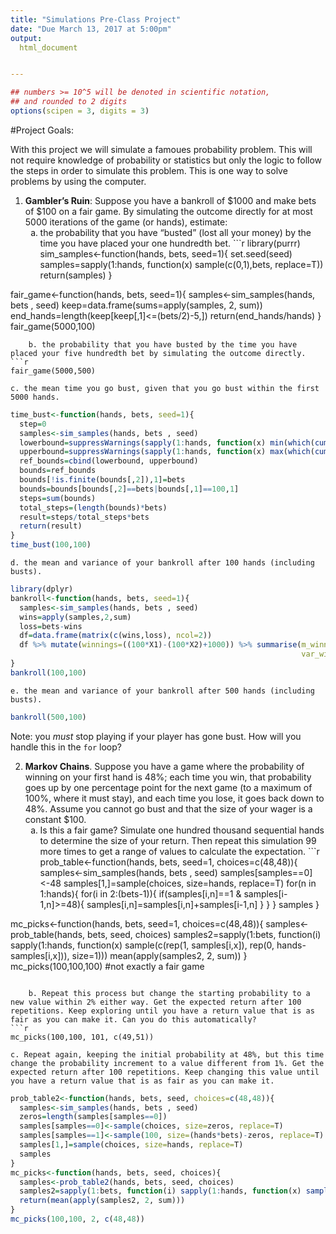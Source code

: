 ```yaml
---
title: "Simulations Pre-Class Project"
date: "Due March 13, 2017 at 5:00pm"
output:
  html_document


---
```


<style type="text/css">
.table {

    width: 80%;
    margin-left:10%; 
    margin-right:10%;
}
</style>
```r
## numbers >= 10^5 will be denoted in scientific notation,
## and rounded to 2 digits
options(scipen = 3, digits = 3)
```




#Project Goals:


With this project we will simulate a famoues probability problem. This will not require knowledge of probability or statistics but only the logic to follow the steps in order to simulate this problem. This is one way to solve problems by using the computer. 

 1. **Gambler's Ruin**: Suppose you have a bankroll of $1000 and make bets of $100 on a fair game. By simulating the outcome directly for at most 5000 iterations of the game (or hands), estimate:
    a. the probability that you have "busted" (lost all your money) by the time you have placed your one hundredth bet. 
```r
library(purrr)
sim_samples<-function(hands, bets, seed=1){
  set.seed(seed)
  samples=sapply(1:hands, function(x) sample(c(0,1),bets, replace=T))
  return(samples)
}

fair_game<-function(hands, bets, seed=1){
  samples<-sim_samples(hands, bets , seed)
  keep=data.frame(sums=apply(samples, 2, sum))
  end_hands=length(keep[keep[,1]<=(bets/2)-5,])
  return(end_hands/hands)
}
fair_game(5000,100)
```
    b. the probability that you have busted by the time you have placed your five hundredth bet by simulating the outcome directly. 
```r
fair_game(5000,500)
```
    c. the mean time you go bust, given that you go bust within the first 5000 hands.
```r
time_bust<-function(hands, bets, seed=1){
  step=0
  samples<-sim_samples(hands, bets , seed)
  lowerbound=suppressWarnings(sapply(1:hands, function(x) min(which(cumsum(samples[,x])==(bets/2)-5))))
  upperbound=suppressWarnings(sapply(1:hands, function(x) max(which(cumsum(samples[,x])==(bets/2)-5))))
  ref_bounds=cbind(lowerbound, upperbound)
  bounds=ref_bounds
  bounds[!is.finite(bounds[,2]),1]=bets
  bounds=bounds[bounds[,2]==bets|bounds[,1]==100,1]
  steps=sum(bounds)
  total_steps=(length(bounds)*bets)
  result=steps/total_steps*bets
  return(result)
}
time_bust(100,100)
```
    d. the mean and variance of your bankroll after 100 hands (including busts).
```r
library(dplyr)
bankroll<-function(hands, bets, seed=1){
  samples<-sim_samples(hands, bets , seed)
  wins=apply(samples,2,sum)
  loss=bets-wins
  df=data.frame(matrix(c(wins,loss), ncol=2))
  df %>% mutate(winnings=((100*X1)-(100*X2)+1000)) %>% summarise(m_winnings=mean(winnings), 
                                                                 var_winnings=var(winnings))
}
bankroll(100,100)
```
    
    e. the mean and variance of your bankroll after 500 hands (including busts).
```r
bankroll(500,100)
```
 
Note: you *must* stop playing if your player has gone bust. How will you handle this in the `for` loop?

2. **Markov Chains**. Suppose you have a game where the probability of winning on your first hand is 48%; each time you win, that probability goes up by one percentage point for the next game (to a maximum of 100%, where it must stay), and each time you lose, it goes back down to 48%. Assume you cannot go bust and that the size of your wager is a constant $100.
    a. Is this a fair game? Simulate one hundred thousand sequential hands to determine the size of your return. Then repeat this simulation 99 more times to get a range of values to calculate the expectation.
```r
prob_table<-function(hands, bets, seed=1, choices=c(48,48)){
  samples<-sim_samples(hands, bets , seed)
  samples[samples==0]<-48
  samples[1,]=sample(choices, size=hands, replace=T)
  for(n in 1:hands){
    for(i in 2:(bets-1)){
      if(samples[i,n]==1 & samples[i-1,n]>=48){
        samples[i,n]=samples[i,n]+samples[i-1,n]
      }
    }
  }
  samples
}  

mc_picks<-function(hands, bets, seed=1, choices=c(48,48)){
  samples<-prob_table(hands, bets, seed, choices)
  samples2=sapply(1:bets, function(i) sapply(1:hands, function(x) sample(c(rep(1, samples[i,x]), rep(0, hands-samples[i,x])), size=1)))
  mean(apply(samples2, 2, sum))
}
mc_picks(100,100,100)
#not exactly a fair game
```
    
    b. Repeat this process but change the starting probability to a new value within 2% either way. Get the expected return after 100 repetitions. Keep exploring until you have a return value that is as fair as you can make it. Can you do this automatically?
```r
mc_picks(100,100, 101, c(49,51))
```
    
    c. Repeat again, keeping the initial probability at 48%, but this time change the probability increment to a value different from 1%. Get the expected return after 100 repetitions. Keep changing this value until you have a return value that is as fair as you can make it. 
```r
prob_table2<-function(hands, bets, seed, choices=c(48,48)){
  samples<-sim_samples(hands, bets , seed)
  zeros=length(samples[samples==0])
  samples[samples==0]<-sample(choices, size=zeros, replace=T)
  samples[samples==1]<-sample(100, size=(hands*bets)-zeros, replace=T)
  samples[1,]=sample(choices, size=hands, replace=T)
  samples
}  
mc_picks<-function(hands, bets, seed, choices){
  samples<-prob_table2(hands, bets, seed, choices)
  samples2=sapply(1:bets, function(i) sapply(1:hands, function(x) sample(c(rep(1, samples[i,x]), rep(0, hands-samples[i,x])), size=1)))
  return(mean(apply(samples2, 2, sum)))
}
mc_picks(100,100, 2, c(48,48))

```